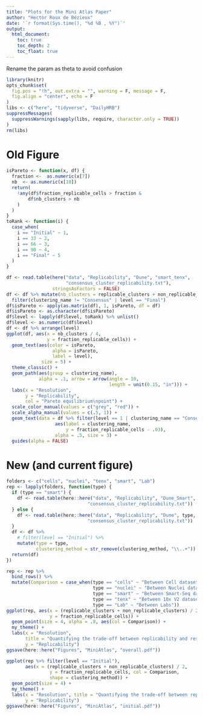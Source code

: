 ```yaml
---
title: "Plots for the Mini Atlas Paper"
author: "Hector Roux de Bézieux"
date: '`r format(Sys.time(), "%d %B , %Y")`'
output:
  html_document:
    toc: true
    toc_depth: 2
    toc_float: true
---
```


Rename the param as theta to avoid confusion

```r
library(knitr)
opts_chunk$set(
  fig.pos = "!h", out.extra = "", warning = F, message = F,
  fig.align = "center", echo = F
)
libs <- c("here", "tidyverse", "DailyHRB")
suppressMessages(
  suppressWarnings(sapply(libs, require, character.only = TRUE))
)
rm(libs)
```

# Old Figure

```r
isPareto <- function(x, df) {
  fraction <-  as.numeric(x[7])
  nb  <- as.numeric(x[10])
  return(
    !any(df$fraction_replicable_cells > fraction &
        df$nb_clusters > nb
    )
  )
}
toRank <- function(i) {
  case_when(
    i == "Initial" ~ 1,
    i == 33 ~ 2,
    i == 66 ~ 3,
    i == 90 ~ 4,
    i == "Final" ~ 5
  )
}

df <- read.table(here("data", "Replicability", "Dune", "smart_tenx",
                      "consensus_cluster_replicability.txt"),
                 stringsAsFactors = FALSE)
df <- df %>% mutate(nb_clusters = replicable_clusters + non_replicable_clusters) %>%
  filter(clustering_name != "Consensus" | level == "Final")
df$isPareto <- apply(as.matrix(df), 1, isPareto, df = df)
df$isPareto <- as.character(df$isPareto)
df$level <- lapply(df$level, toRank) %>% unlist()
df$level <- as.numeric(df$level)
df <- df %>% arrange(level)
ggplot(df, aes(x = nb_clusters / 4,
               y = fraction_replicable_cells)) +
  geom_text(aes(color = isPareto,
                 alpha = isPareto,
                 label = level),
             size = 5) +
  theme_classic() +
  geom_path(aes(group = clustering_name),
            alpha = .1, arrow = arrow(angle = 10,
                                      length = unit(0.15, "in"))) +
  labs(x = "Resolution",
       y = "Replicability",
       col = "Pareto equilibrium\npoint") +
  scale_color_manual(values = c("grey", "red")) +
  scale_alpha_manual(values = c(.5, 1)) +
  geom_text(data = df %>% filter(level == 1 | clustering_name == "Consensus"),
                  aes(label = clustering_name,
                      y = fraction_replicable_cells - .03),
                  alpha = .5, size = 3) +
  guides(alpha = FALSE)
```

# New (and current figure)

```r
folders <- c("cells", "nuclei", "tenx", "smart", "Lab")
rep <- lapply(folders, function(type) {
  if (type == "smart") {
    df <- read.table(here::here("data", "Replicability", "Dune_Smart", "Normal",
                              "consensus_cluster_replicability.txt"))  
  } else {
    df <- read.table(here::here("data", "Replicability", "Dune", type,
                              "consensus_cluster_replicability.txt"))  
  }
  df <- df %>% 
    # filter(level == "Initial") %>%
    mutate(type = type,
           clustering_method = str_remove(clustering_method, "\\..+"))
  return(df)
})

rep <- rep %>% 
  bind_rows() %>%
  mutate(Comparison = case_when(type == "cells" ~ "Between Cell datasets",
                                type == "nuclei" ~ "Between Nuclei datasets",
                                type == "smart" ~ "Between Smart-Seq datasets",
                                type == "tenx" ~ "Between 10x V2 datasets",
                                type == "Lab" ~ "Between Labs"))
ggplot(rep, aes(x = (replicable_clusters + non_replicable_clusters) / 2,
                y = fraction_replicable_cells)) +
  geom_point(size = 4, alpha = .8, aes(col = Comparison)) +
  my_theme() +
  labs(x = "Resolution",
       title = "Quantifying the trade-off between replicability and resolution",
       y = "Replicability")
ggsave(here::here("Figures", "MiniAtlas", "overall.pdf"))

ggplot(rep %>% filter(level == "Initial"),
       aes(x = (replicable_clusters + non_replicable_clusters) / 2,
                y = fraction_replicable_cells, col = Comparison,
                shape = clustering_method)) +
  geom_point(size = 4) +
  my_theme() +
  labs(x = "Resolution", title = "Quantifying the trade-off between replicability and resolution",
       y = "Replicability")
ggsave(here::here("Figures", "MiniAtlas", "initial.pdf"))
```